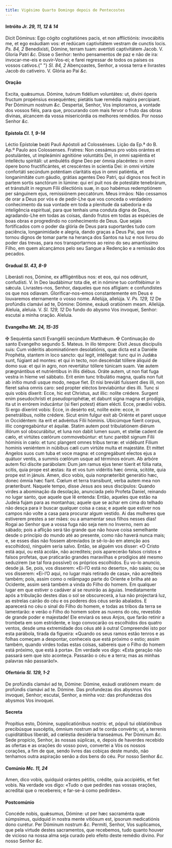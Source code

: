 ```yaml
---
title: Vigésimo Quarto Domingo depois de Pentecostes
---
```


<h4 class="text-center">
  Intróito <em>Jr. 29, 11, 12 & 14</em>
</h4>
<div class="grid grid-cols-2 gap-5">
  <span class="text-justify">
    Dicit Dóminus: Ego cógito cogitatiónes pacis, et non afflictiónis:
    invocábitis me, et ego exáudiam vos: et redúcam captivitátem vestram de
    cunctis locis. <em>Ps. 84, 2</em> Benedixísti, Dómine, terram tuam:
    avertísti captivitátem Jacob. V. Gloria Patri <em>&c.</em>
  </span>
  <span class="text-justify">
    Disse o Senhor: tenho pensamentos de paz e não de ira: invocar-me-eis e
    ouvir-Vos-ei; e farei regressar de todos os países os vossos cativos.{" "}
    <em>Sl. 84, 2</em> Abençoastes, Senhor, a vossa terra e livrastes Jacob do
    cativeiro. V. Glória ao Pai <em>&c.</em>
  </span>
</div>


#### Oração
<div class="grid grid-cols-2 gap-5">
  <span class="text-justify">
    Excita, quǽsumus. Dómine, tuórum fidélium voluntátes: ut, divíni óperis
    fructum propénsius exsequéntes; pietátis tuæ remédia majóra percípiant. Per
    Dóminum nostrum <em>&c.</em>
  </span>
  <span class="text-justify">
    Despertai, Senhor, Vos imploramos, a vontade dos vossos fiéis, para que,
    procurando com mais fervor o fruto das obras divinas, alcancem da vossa
    misericórdia os melhores remédios. Por nosso Senhor <em>&c.</em>
  </span>
</div>

<h4 class="text-center">
  Epístola <em>Cl. 1, 9-14</em>
</h4>
<div class="grid grid-cols-2 gap-5">
  <span class="text-justify">
    Léctio Epístolæ beáti Pauli Apóstoli ad Colossénses.
  </span>
  <span class="text-justify">
    Lição da Ep.ª do B. Ap.º Paulo aos Colossenses.
  </span>
  <span class="text-justify">
    Fratres: Non cessámus pro vobis orántes et postulántes, ut impleámini
    agnitióne voluntátis Dei, in omni sapiéntia et intelléctu spiritáli: ut
    ambulétis digne Deo per ómnia placéntes: in omni ópere bono fructificántes,
    et crescéntes in scientia Dei: in omni virtúte confortáti secúndum poténtiam
    claritátis ejus in omni patiéntia, et longanimitáte cum gáudio, grátias
    agentes Deo Patri, qui dignos nos fecit in partem sortis sanctórum in
    lúmine: qui erí puit nos de potestáte tenebrárum, et tránstulit in regnum
    Fílii dilectiónis suæ, in quo habémus redemptiónem per sánguinem ejus,
    remissiónem peccatórum.
  </span>
  <span class="text-justify">
    Meus irmãos: Não cessamos de orar a Deus por vós e de pedir-Lhe que vos
    conceda o verdadeiro conhecimento da sua vontade em toda a plenitude da
    sabedoria e da inteligência espiritual, para que tenhais uma conduta digna
    de Deus, agradando-Lhe em todas as coisas, dando frutos em todas as espécies
    de boas obras e progredindo no conhecimento de Deus. Que sejais fortificados
    com o poder da glória de Deus para suportardes tudo com paciência,
    longanimidade e alegria, dando graças a Deus Pai, que nos tornou dignos de
    tomar parte na herança dos Santos na luz e nos livrou do poder das trevas,
    para nos transportarmos ao reino do seu amantíssimo Filho, em quem
    alcançámos pelo seu Sangue a Redenção e a remissão dos pecados.
  </span>
</div>

<h4 class="text-center">
  Gradual <em>Sl. 43, 8-9</em>
</h4>
<div class="grid grid-cols-2 gap-5">
  <span class="text-justify">
    Liberásti nos, Dómine, ex affligéntibus nos: et eos, qui nos odérunt,
    confudísti. V. In Deo laudábimur tota die, et in nómine tuo confitébimur in
    sǽcula.
  </span>
  <span class="text-justify">
    Livrastes-nos, Senhor, daqueles que nos afligiam: e confundistes os que nos
    odiavam. Glorificar-nos-emos constantemente em Deus e louvaremos eternamente
    o vosso nome.
  </span>
  <span class="text-justify">
    Allelúja, allelúja. V. <em>Ps. 129, 12</em> De profúndis clamávi ad te,
    Dómine: Dómine, exáudi oratiónem meam. Allelúja.
  </span>
  <span class="text-justify">
    Aleluia, aleluia. V. <em>Sl. 129, 12</em> Do fundo do abysmo Vos invoquei,
    Senhor: escutai a minha oração. Aleluia.
  </span>
</div>

<h4 class="text-center">
  Evangelho <em>Mt. 24, 15-35</em>
</h4>
<div class="grid grid-cols-2 gap-5">
  <span class="text-justify">
    <span class="text-red-500">&#10016;</span> Sequéntia sancti Evangélii
    secúndum Matthǽum.
  </span>
  <span class="text-justify">
    <span class="text-red-500">&#10016;</span> Continuação do santo Evangelho
    segundo S. Mateus.
  </span>
  <span class="text-justify">
    In illo témpore: Dixit Jesus discípulis suis: Cum vidéritis abominatiónem
    desolatiónis, quæ dicta est a Daniéle Prophéta, stantem in loco sancto: qui
    legit, intéllegat: tunc qui in Judǽa sunt, fúgiant ad montes: et qui in
    tecto, non descéndat tóllere áliquid de domo sua: et qui in agro, non
    revertátur tóllere túnicam suam. Væ autem prægnántibus et nutriéntibus in
    illis diébus. Oráte autem, ut non fiat fuga vestra in híeme vel sábbato.
    Erit enim tunc tribulátio magna, qualis non fuit ab inítio mundi usque modo,
    neque fiet. Et nisi breviáti fuíssent dies illi, non fíeret salva omnis
    caro: sed propter eléctos breviabúntur dies illi. Tunc si quis vobis
    díxerit: Ecce, hic est Christus, aut illic: nolíte crédere. Surgent enim
    pseudochrísti et pseudoprophétæ, et dabunt signa magna et prodígia, ita ut
    in errórem inducántur (si fíeri potest) étiam elécti. Ecce, prædíxi vobis.
    Si ergo díxerint vobis: Ecce, in desérto est, nolíte exíre: ecce, in
    penetrálibus, nolíte crédere. Sicut enim fulgur exit ab Oriénte et paret
    usque in Occidéntem: ita erit et advéntus Fílii hóminis. Ubicúmque fúerit
    corpus, illic congregabúntur et áquilæ. Statim autem post tribulatiónem
    diérum illórum sol obscurábitur, et luna non dabit lumen suum, et stellæ
    cadent de cælo, et virtútes cœlórum commovebúntur: et tunc parébit signum
    Fílii hóminis in cœlo: et tunc plangent omnes tribus terræ: et vidébunt
    Fílium hominis veniéntem in núbibus cæli cum virtúte multa et majestáte. Et
    mittet Angelos suos cum tuba et voce magna: et congregábunt electos ejus a
    quátuor ventis, a summis cœlórum usque ad términos eórum. Ab arbóre autem
    fici díscite parábolam: Dum jam ramus ejus tener túerit et fólia nata,
    scitis, quia prope est æstas: ita et vos tum vidéritis hæc ómnia, scitóte,
    quia prope est in jánuis. Amen, dico vobis, quia nonpræteríbit generátio
    hæc, donec ómnia hæc fiant. Cœlum et terra transíbunt, verba autem mea non
    præteríbunt.
  </span>
  <span class="text-justify">
    Naquele tempo, disse Jesus aos seus discípulos: Quando virdes a abominação
    da desolação, anunciada pelo Profeta Daniel, reinando no lugar santo, que
    aquele que lê entenda: Então, aqueles que estão na Judeia fujam para as
    montanhas; aquele que se achar em cima do telhado não desça para ir buscar
    qualquer coisa a casa; e aquele que estiver nos campos não volte a casa para
    procurar algum vestido. Ai das mulheres que estiverem prestes a ser mães: ou
    a amamentar seus filhos nesses dias! Rogai ao Senhor que a vossa fuga não
    seja nem no Inverno, nem ao sábado; pois a aflição será tão grande que não
    houve coisa semelhante desde o princípio do mundo até ao presente, como não
    haverá nunca mais; e, se esses dias não fossem abreviados (e sê-lo-ão em
    atenção aos escolhidos), ninguém seria salvo. Então, se alguém vos disser:
    «O Cristo está aqui, ou está acolá», não acrediteis; pois aparecerão falsos
    cristos e falsos profetas, que praticarão grandes maravilhas e prodígios até
    mesmo seduzirem (se tal fora possível) os próprios escolhidos. Eu vo-lo
    anuncio, desde já. Se, pois, vos disserem: «Ei-l’O está no deserto», não
    saiais; ou se vos disserem: «Ei-l’O aqui, no lugar mais retirado de casa»,
    não acrediteis também; pois, assim como o relâmpago parte do Oriente e
    brilha até ao Ocidente, assim será também a vinda do Filho do homem. Em
    qualquer lugar em que estiver o cadáver aí se reunirão as águias.
    Imediatamente após a tribulação destes dias o sol se obscurecerá, a lua não
    projectará luz, as estrelas cairão do céu e os poderes dos céus serão
    abalados. E aparecerá no céu o sinal do Filho do homem, e todas as tribos da
    terra se lamentarão: e verão o Filho do homem sobre as nuvens do céu,
    revestido de grande poder e majestade! Ele enviará os seus Anjos, que farão
    retinir a trombeta em som estridente, e logo convocarão os escolhidos dos
    quatro ventos, desde uma extremidade dos céus até à outra! Compreendei isto
    por esta parábola, tirada da figueira: «Quando os seus ramos estão tenros e
    as folhas começam a despontar, conheceis que está próximo o estio; assim
    também, quando virdes todas estas coisas, sabereis que o Filho do homem está
    próximo, que está à porta». Em verdade vos digo: «Esta geração não passará
    sem que isto aconteça. Passarão o céu e a terra; mas as minhas palavras não
    passarão!».
  </span>
</div>

<h4 class="text-center">
  Ofertório <em>Sl. 129, 1-2</em>
</h4>
<div class="grid grid-cols-2 gap-5">
  <span class="text-justify">
    De profúndis clamávi ad te, Dómine: Dómine, exáudi oratiónem meam: de
    profúndis clamávi ad te. Dómine.
  </span>
  <span class="text-justify">
    Das profundezas dos abysmos Vos invoquei, Senhor; escutai, Senhor, a minha
    voz: das profundezas dos abysmos Vos invoquei.
  </span>
</div>


#### Secreta
<div class="grid grid-cols-2 gap-5">
  <span class="text-justify">
    Propítius esto, Dómine, supplicatiónibus nostris: et, pópuli tui
    oblatiónibus precibúsque suscéptis, ómnium nostrum ad te corda convérte; ut,
    a terrenis cupiditátibus liberáti, ad cœléstia desidéria transeámus. Per
    Dóminum <em>&c.</em>
  </span>
  <span class="text-justify">
    Sede propício, Senhor, às nossas súplicas, e, depois de haverdes recebido as
    ofertas e as orações do vosso povo, convertei a Vós os nossos corações, a
    fim de que, sendo livres das cobiças deste mundo, não tenhamos outra
    aspiração senão a dos bens do céu. Por nosso Senhor <em>&c.</em>
  </span>
</div>

<h4 class="text-center">
  Comúnio <em>Mc. 11, 24</em>
</h4>
<div class="grid grid-cols-2 gap-5">
  <span class="text-justify">
    Amen, dico vobis, quidquid orántes pétitis, crédite, quia accipiétis, et
    fiet vobis.
  </span>
  <span class="text-justify">
    Na verdade vos digo: «Tudo o que pedirdes nas vossas orações, acreditai que
    o recebereis; e far-se-á como pedirdes».
  </span>
</div>


#### Postcomúnio
<div class="grid grid-cols-2 gap-5">
  <span class="text-justify">
    Concéde nobis, quǽsumus, Dómine: ut per hæc sacraménta quæ súmpsimus,
    quidquid in nostra mente vitiósum est, ipsorum medicatiónis dono curétur.
    Per Dóminum nostrum <em>&c.</em>
  </span>
  <span class="text-justify">
    Permiti, Senhor, Vos suplicamos, que pela virtude destes sacramentos, que
    recebemos, tudo quanto houver de vicioso na nossa alma seja curado pelo
    efeito deste remédio divino. Por nosso Senhor <em>&c.</em>
  </span>
</div>
